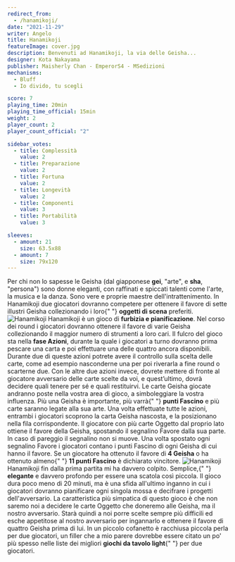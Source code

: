 ```yaml
---
redirect_from:
  - /hanamikoji/
date: "2021-11-29"
writer: Angelo
title: Hanamikoji
featureImage: cover.jpg
description: Benvenuti ad Hanamikoji, la via delle Geisha...
designer: Kota Nakayama
publisher: Maisherly Chan - EmperorS4 - MSedizioni
mechanisms:
  - Bluff
  - Io divido, tu scegli

score: 7
playing_time: 20min
playing_time_official: 15min
weight: 2
player_count: 2
player_count_official: "2"

sidebar_votes:
  - title: Complessità
    value: 2
  - title: Preparazione
    value: 2
  - title: Fortuna
    value: 2
  - title: Longevità
    value: 2
  - title: Componenti
    value: 3
  - title: Portabilità
    value: 3

sleeves:
  - amount: 21
    size: 63.5x88
  - amount: 7
    size: 79x120
---
```


<Setting>
  Per chi non lo sapesse le Geisha (dal giapponese <strong>gei</strong>, "arte",
  e <strong>sha</strong>, "persona") sono donne eleganti, con raffinati e
  spiccati talenti come l'arte, la musica e la danza. Sono vere e proprie
  maestre dell'intrattenimento. In Hanamikoji due giocatori dovranno competere
  per ottenere il favore di sette illustri Geisha collezionando i loro{" "}
  <strong>oggetti di scena</strong> preferiti.
</Setting>

<img src="./game1.jpg" alt="Hanamikoji" />

<Rules>
  Hanamikoji è un gioco di <strong>furbizia e pianificazione</strong>. Nel corso
  dei round i giocatori dovranno ottenere il favore di varie Geisha
  collezionando il maggior numero di strumenti a loro cari. Il fulcro del gioco
  sta nella <strong>fase Azioni</strong>, durante la quale i giocatori a turno
  dovranno prima pescare una carta e poi effettuare una delle quattro ancora
  disponibili. Durante due di queste azioni potrete avere il controllo sulla
  scelta delle carte, come ad esempio nasconderne una per poi riverarla a fine
  round o scarterne due. Con le altre due azioni invece, dovrete mettere di
  fronte al giocatore avversario delle carte scelte da voi, e quest’ultimo,
  dovrà decidere quali tenere per sé e quali restituirvi. Le carte Geisha
  giocate andranno poste nella vostra area di gioco, a simboleggiare la vostra
  influenza. Più una Geisha è importante, più varrà{" "}
  <strong>punti Fascino</strong> e più carte saranno legate alla sua arte. Una
  volta effettuate tutte le azioni, entrambi i giocatori scoprono la carta
  Geisha nascosta, e la posizionano nella fila corrispondente. Il giocatore con
  più carte Oggetto dal proprio lato ottiene il favore della Geisha, spostando
  il segnalino Favore dalla sua parte. In caso di pareggio il segnalino non si
  muove. Una volta spostato ogni segnalino Favore i giocatori contano i punti
  Fascino di ogni Geisha di cui hanno il favore. Se un giocatore ha ottenuto il
  favore di <strong>4 Geisha</strong> o ha ottenuto almeno{" "}
  <strong>11 punti Fascino</strong> è dichiarato vincitore.
</Rules>

<img src="./game2.jpg" alt="Hanamikoji" />

<Feedback>
  Hanamikoji fin dalla prima partita mi ha davvero colpito. Semplice,{" "}
  <strong>elegante</strong> e davvero profondo per essere una scatola così
  piccola. Il gioco dura poco meno di 20 minuti, ma è una sfida all'ultimo
  inganno in cui i giocatori dovranno pianificare ogni singola mossa e decifrare
  i progetti dell'avversario. La caratteristica più simpatica di questo gioco è
  che non saremo noi a decidere le carte Oggetto che doneremo alle Geisha, ma il
  nostro avversario. Starà quindi a noi porre scelte sempre più difficili ed
  esche appetitose al nostro avversario per ingannarlo e ottenere il favore di
  quattro Geisha prima di lui. In un piccolo cofanetto è racchiusa piccola perla
  per due giocatori, un filler che a mio parere dovrebbe essere citato un po'
  più spesso nelle liste dei migliori <strong>giochi da tavolo light</strong>{" "}
  per due giocatori.
</Feedback>

<Instagram id="CW8BB7qAupA" />
